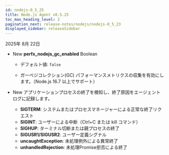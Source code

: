 ```yaml
---
id: nodejs-0_5_25
title: Node.js Agent v0.5.25
toc_max_heading_level: 2
pagination_next: release-notes/nodejs/nodejs-0_5_23
displayed_sidebar: releaseSidebar
---
```


2025年 8月 22日

- <Status priority='1'>New</Status> **perfx_nodejs_gc_enabled** <span class='type'>Boolean</span> 

    * デフォルト値: `false`

    * ガーベジコレクション(GC) パフォーマンスメトリクスの収集を有効にします。（Node.js 16.7 以上でサポート）

- <Status priority='1'>New</Status> アプリケーションプロセスの終了を検知し、終了原因をエージェントログに記録します。

    - **SIGTERM**: システムまたはプロセスマネージャーによる正常な終了リクエスト  
    - **SIGINT**: ユーザーによる中断（Ctrl+C または kill コマンド）  
    - **SIGHUP**: ターミナル切断または親プロセスの終了  
    - **SIGUSR1/SIGUSR2**: ユーザー定義シグナル  
    - **uncaughtException**: 未処理例外による異常終了  
    - **unhandledRejection**: 未処理Promise拒否による終了  


<DownloadNode2 ver="0.5.25" />
